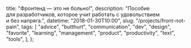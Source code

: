 
  title: "Фронтенд — это не больно!",
  description: "Пособие для разработчиков, которое учит работать с удовольствием и без напряга.",
  datetime: "2018-01-30T10:00",
  slug: "/projects/front-not-pain",
  tags: [
    "advice",
    "butthurt",
    "communication",
    "dev",
    "design",
    "favorite",
    "learning",
    "management",
    "product",
    "productivity",
    "text",
    "tools",
  ],
};

<Redirect to="https://bespoyasov.ru/front-not-pain/" />
